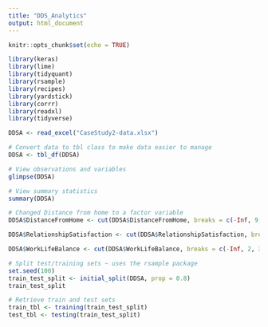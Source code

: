 ```yaml
---
title: "DDS_Analytics"
output: html_document
---
```


```r
knitr::opts_chunk$set(echo = TRUE)
```

```r
library(keras)
library(lime)
library(tidyquant)
library(rsample)
library(recipes)
library(yardstick)
library(corrr)
library(readxl)
library(tidyverse)
```


```r
DDSA <- read_excel("CaseStudy2-data.xlsx")

# Convert data to tbl class to make data easier to manage
DDSA <- tbl_df(DDSA)
```

```r
# View observations and variables
glimpse(DDSA)
```

```r
# View summary statistics
summary(DDSA)
```


```r
# Changed Distance from home to a factor variable
DDSA$DistanceFromHome <- cut(DDSA$DistanceFromHome, breaks = c(-Inf, 9, 21, Inf), labels=c("Poor", "Fair", "Good"))

DDSA$RelationshipSatisfaction <- cut(DDSA$RelationshipSatisfaction, breaks = c(-Inf, 2, 3, Inf), labels=c("Poor", "Fair", "Good"))

DDSA$WorkLifeBalance <- cut(DDSA$WorkLifeBalance, breaks = c(-Inf, 2, 3, Inf), labels=c("Poor", "Fair", "Good"))

```







```r
# Split test/training sets ~ uses the rsample package
set.seed(100)
train_test_split <- initial_split(DDSA, prop = 0.8)
train_test_split
```

```r
# Retrieve train and test sets
train_tbl <- training(train_test_split)
test_tbl <- testing(train_test_split)
```



